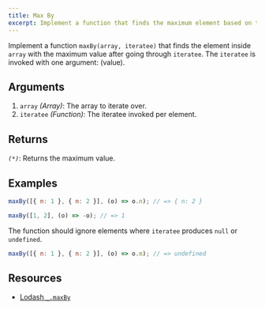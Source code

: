 ```yaml
---
title: Max By
excerpt: Implement a function that finds the maximum element based on the specified criteria
---
```


Implement a function `maxBy(array, iteratee)` that finds the element inside `array` with the maximum value after going through `iteratee`. The `iteratee` is invoked with one argument: (value).

## Arguments

1. `array` _(Array)_: The array to iterate over.
1. `iteratee` _(Function)_: The iteratee invoked per element.

## Returns

_`(*)`_: Returns the maximum value.

## Examples

```js
maxBy([{ n: 1 }, { n: 2 }], (o) => o.n); // => { n: 2 }

maxBy([1, 2], (o) => -o); // => 1
```

The function should ignore elements where `iteratee` produces `null` or `undefined`.

```js
maxBy([{ n: 1 }, { n: 2 }], (o) => o.m); // => undefined
```

## Resources

- [Lodash `_.maxBy`](https://lodash.com/docs/#maxBy)
